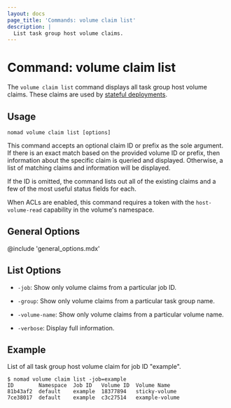 ```yaml
---
layout: docs
page_title: 'Commands: volume claim list'
description: |
  List task group host volume claims.
---
```


# Command: volume claim list

The `volume claim list` command displays all task group host volume claims. These claims
are used by [stateful deployments].

## Usage

```plaintext
nomad volume claim list [options]
```

This command accepts an optional claim ID or prefix as the sole argument. If
there is an exact match based on the provided volume ID or prefix, then
information about the specific claim is queried and displayed. Otherwise, a
list of matching claims and information will be displayed.

If the ID is omitted, the command lists out all of the existing claims and a
few of the most useful status fields for each.

When ACLs are enabled, this command requires a token with the `host-volume-read`
capability in the volume's namespace.

## General Options

@include 'general_options.mdx'

## List Options
  
- `-job`: Show only volume claims from a particular job ID.

- `-group`: Show only volume claims from a particular task group name.

- `-volume-name`: Show only volume claims from a particular volume name.

- `-verbose`: Display full information.

## Example

List of all task group host volume claim for job ID "example".

```shell-session
$ nomad volume claim list -job=example
ID        Namespace  Job ID   Volume ID  Volume Name
81b43af2  default    example  18377894   sticky-volume
7ce38017  default    example  c3c27514   example-volume
```

[stateful deployments]: /nomad/docs/concepts/stateful-deployments
